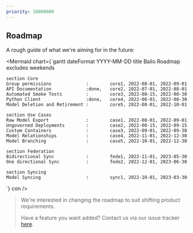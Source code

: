 ```yaml
---
priority: 10000000
---
```



## Roadmap

A rough guide of what we're aiming for in the future:

<Mermaid chart={`gantt
    dateFormat  YYYY-MM-DD
    title       Bailo Roadmap
    excludes    weekends

    section Core
    Group permissions             :        core1, 2022-08-01, 2022-09-01
    API Documentation             :done,   core2, 2022-07-01, 2022-08-01
    Automated Smoke Tests         :        core3, 2022-08-15, 2022-08-30
    Python Client                 :done,   core4, 2022-06-01, 2022-08-30
    Model Deletion and Retirement :        core5, 2022-08-01, 2022-10-01

    section Use Cases
    Raw Model Export              :        case1, 2022-08-01, 2022-09-01
    Ungoverned Deployments        :        case2, 2022-08-15, 2022-09-15
    Custom Containers             :        case3, 2022-09-01, 2022-09-30
    Model Relationships           :        case4, 2022-11-01, 2022-12-30
    Model Branching               :        case5, 2022-10-01, 2022-12-30

    section Federation
    Bidirectional Sync            :        fede1, 2022-11-01, 2023-05-30
    One directional Sync          :        fede2, 2022-12-01, 2023-06-30

    section Syncing
    Model Syncing                 :        sync1, 2022-10-01, 2023-03-30

`} con />

> We're interested in changing the roadmap to suit shifting product requirements.
>
> Have a feature you want added? Contact us via our issue tracker [here](https://github.com/gchq/bailo/issues).


>
